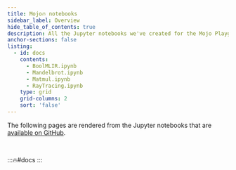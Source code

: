 ```yaml
---
title: Mojo🔥 notebooks
sidebar_label: Overview
hide_table_of_contents: true
description: All the Jupyter notebooks we've created for the Mojo Playground.
anchor-sections: false
listing:
  - id: docs
    contents:
      - BoolMLIR.ipynb
      - Mandelbrot.ipynb
      - Matmul.ipynb
      - RayTracing.ipynb
    type: grid
    grid-columns: 2
    sort: 'false'
---
```


The following pages are rendered from the Jupyter notebooks that are [available
on GitHub](https://github.com/modularml/mojo/tree/main/examples/notebooks).

<p><br/></p>

:::🔥#docs
:::
